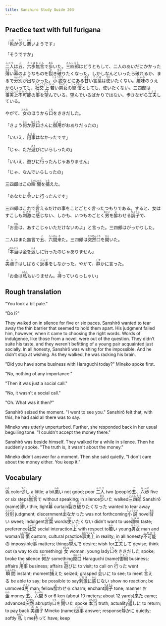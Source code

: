 ```yaml
---
title: Sanshiro Study Guide 203
---
```


## Practice text with full furigana

<p>
「<ruby><rb>色</rb><rt>いろ</rt></ruby>が<ruby><rb>少</rb><rt>すこ</rt></ruby>し<ruby><rb>悪</rb><rt>わる</rt></ruby>いようです」
</p>

<p>「そうですか」</p>
<p>
<ruby><rb>二人</rb><rt>ふたり</rt></ruby>は<ruby><rb>五</rb><rt>ご</rt></ruby>、<ruby><rb>六歩</rb><rt>ろっぽ</rt></ruby><ruby><rb>無言</rb><rt>むごん</rt></ruby>で<ruby><rb>歩</rb><rt>ある</rt></ruby>いた。<ruby><rb>三四郎</rb><rt>さんしろう</rt></ruby>はどうともして、二人のあいだにかかった<ruby><rb>薄</rb><rt>うす</rt></ruby>い<ruby><rb>幕</rb><rt>まく</rt></ruby>のようなものを<ruby><rb>裂</rb><rt>さ</rt></ruby>き<ruby><rb>破</rb><rt>やぶ</rt></ruby>りたくなった。しかしなんといったら破れるか、まるで<ruby><rb>分別</rb><rt>ふんべつ</rt></ruby>が<ruby><rb>出</rb><rt>で</rt></ruby>なかった。<ruby><rb>小説</rb><rt>しょうせつ</rt></ruby>などにある<ruby><rb>甘</rb><rt>あま</rt></ruby>い<ruby><rb>言葉</rb><rt>ことば</rt></ruby>は<ruby><rb>使</rb><rt>つか</rt></ruby>いたくない。<ruby><rb>趣味</rb><rt>しゅみ</rt></ruby>のうえからいっても、<ruby><rb>社交</rb><rt>しゃこう</rt></ruby><ruby><rb>上</rb><rt>じょう</rt></ruby><ruby><rb>若</rb><rt>わか</rt></ruby>い<ruby><rb>男女</rb><rt>なんにょ</rt></ruby>の<ruby><rb>習慣</rb><rt>しゅうかん</rt></ruby>としても、使いたくない。三四郎は<ruby><rb>事実上</rb><rt>じじつじょう</rt></ruby><ruby><rb>不可能</rb><rt>ふかのう</rt></ruby>の<ruby><rb>事</rb><rt>こと</rt></ruby>を<ruby><rb>望</rb><rt>のぞ</rt></ruby>んでいる。望んでいるばかりではない。歩きながら<ruby><rb>工夫</rb><rt>くふう</rt></ruby>している。
</p>

<p>
やがて、<ruby><rb>女</rb><rt>おんな</rt></ruby>のほうから<ruby><rb>口</rb><rt>くち</rt></ruby>をききだした。
</p>

<p>
「きょう<ruby><rb>何</rb><rt>なに</rt></ruby>か<ruby><rb>原口</rb><rt>はらぐち</rt></ruby>さんに<ruby><rb>御用</rb><rt>ごよう</rt></ruby>がおありだったの」
</p>

<p>
「いいえ、<ruby><rb>用事</rb><rt>ようじ</rt></ruby>はなかったです」
</p>

<p>
「じゃ、ただ<ruby><rb>遊</rb><rt>あそ</rt></ruby>びにいらしったの」
</p>

<p>
「いいえ、遊びに<ruby><rb>行</rb><rt>い</rt></ruby>ったんじゃありません」
</p>

<p>「じゃ、なんでいらしったの」</p>
<p>
三四郎はこの<ruby><rb>瞬間</rb><rt>しゅんかん</rt></ruby>を<ruby><rb>捕</rb><rt>とら</rt></ruby>えた。
</p>

<p>
「あなたに<ruby><rb>会</rb><rt>あ</rt></ruby>いに行ったんです」
</p>

<p>
三四郎はこれで<ruby><rb>言</rb><rt>い</rt></ruby>えるだけの事をことごとく言ったつもりである。すると、女はすこしも<ruby><rb>刺激</rb><rt>しげき</rt></ruby>に<ruby><rb>感</rb><rt>かん</rt></ruby>じない、しかも、いつものごとく<ruby><rb>男</rb><rt>おとこ</rt></ruby>を<ruby><rb>酔</rb><rt>よ</rt></ruby>わせる<ruby><rb>調子</rb><rt>ちょうし</rt></ruby>で、
</p>

<p>
「お<ruby><rb>金</rb><rt>かね</rt></ruby>は、あすこじゃいただけないのよ」と言った。三四郎はがっかりした。
</p>

<p>
二人はまた無言で<ruby><rb>五</rb><rt>ご</rt></ruby>、<ruby><rb>六間</rb><rt>ろっけん</rt></ruby><ruby><rb>来</rb><rt>き</rt></ruby>た。三四郎は<ruby><rb>突然</rb><rt>とつぜん</rt></ruby><ruby><rb>口</rb><rt>くち</rt></ruby>を<ruby><rb>開</rb><rt>ひら</rt></ruby>いた。
</p>

<p>
「<ruby><rb>本当</rb><rt>ほんとう</rt></ruby>は金を<ruby><rb>返</rb><rt>かえ</rt></ruby>しに行ったのじゃありません」
</p>

<p>
<ruby><rb>美禰子</rb><rt>みねこ</rt></ruby>はしばらく<ruby><rb>返事</rb><rt>へんじ</rt></ruby>をしなかった。やがて、<ruby><rb>静</rb><rt>しず</rt></ruby>かに言った。
</p>

<p>
「お金は<ruby><rb>私</rb><rt>わたし</rt></ruby>もいりません。<ruby><rb>持</rb><rt>も</rt></ruby>っていらっしゃい」
</p>


## Rough translation

"You look a bit pale."

"Do I?"

They walked on in silence for five or six paces. Sanshirō wanted to tear away the thin barrier that seemed to hold them apart. His judgment failed him, however, when it came to choosing the right words. Words of indulgence, like those from a novel, were out of the question. They didn't suite his taste, and they weren't befitting of a young pair acquainted just socially. In all honesty, Sanshirō was wishing for the impossible. And he didn't stop at wishing. As they walked, he was racking his brain.

"Did you have some business with Haraguchi today?" Mineko spoke first.

"No, nothing of any importance."

"Then it was just a social call."

"No, it wasn't a social call." 

"Oh. What was it then?"

Sanshirō seized the moment. "I went to see you." Sanshirō felt that, with this, he had said all there was to say.

Mineko was utterly unperturbed. Further, she responded back in her usual beguiling tone. "I couldn't accept the money there."

Sanshirō was beside himself. They walked for a while in silence. Then he suddenly spoke. "The truth is, it wasn't about the money."

Mineko didn't answer for a moment. Then she said quietly, "I don't care about the money either. You keep it."        


## Vocabulary

<p>
<span class="vocabstudy"><ruby><rb>色</rb><rt>いろ</rt></ruby>&nbsp;color</span><span class="vocabstudy"><ruby><rb>少</rb><rt>すこ</rt></ruby>し&nbsp;a little; a bit</span><span class="vocabstudy"><ruby><rb>悪</rb><rt>わる</rt></ruby>い&nbsp;not good; poor</span>
<span class="vocabstudy"><ruby><rb>二人</rb><rt>ふたり</rt></ruby>&nbsp;two (people)</span><span class="vocabstudy"><ruby><rb>五</rb><rt>ご</rt></ruby>、<ruby><rb>六歩</rb><rt>ろっぽ</rt></ruby>&nbsp;five or six steps</span><span class="vocabstudy"><ruby><rb>無言</rb><rt>むごん</rt></ruby>で&nbsp;without speaking; in silence</span><span class="vocabstudy"><ruby><rb>歩</rb><rt>ある</rt></ruby>いた&nbsp;walked</span><span class="vocabstudy"><ruby><rb>三四郎</rb><rt>さんしろう</rt></ruby>&nbsp;Sanshirō (name)</span><span class="vocabstudy"><ruby><rb>薄</rb><rt>うす</rt></ruby>い&nbsp;thin; light</span><span class="vocabstudy"><ruby><rb>幕</rb><rt>まく</rt></ruby>&nbsp;curtain</span><span class="vocabstudy"><ruby><rb>裂</rb><rt>さ</rt></ruby>き<ruby><rb>破</rb><rt>やぶ</rt></ruby>りたくなった&nbsp;wanted to tear away</span><span class="vocabstudy"><ruby><rb>分別</rb><rt>ふんべつ</rt></ruby>&nbsp;judgment; discernment</span><span class="vocabstudy"><ruby><rb>出</rb><rt>で</rt></ruby>なかった&nbsp;was not forthcoming</span><span class="vocabstudy"><ruby><rb>小説</rb><rt>しょうせつ</rt></ruby>&nbsp;novel</span><span class="vocabstudy"><ruby><rb>甘</rb><rt>あま</rt></ruby>い&nbsp;sweet; indulgent</span><span class="vocabstudy"><ruby><rb>言葉</rb><rt>ことば</rt></ruby>&nbsp;words</span><span class="vocabstudy"><ruby><rb>使</rb><rt>つか</rt></ruby>いたくない&nbsp;didn't want to use</span><span class="vocabstudy"><ruby><rb>趣味</rb><rt>しゅみ</rt></ruby>&nbsp;taste; preference</span><span class="vocabstudy"><ruby><rb>社交</rb><rt>しゃこう</rt></ruby>&nbsp;social interaction</span><span class="vocabstudy"><ruby><rb>上</rb><rt>じょう</rt></ruby>&nbsp;with respect to</span><span class="vocabstudy"><ruby><rb>若</rb><rt>わか</rt></ruby>い&nbsp;young</span><span class="vocabstudy"><ruby><rb>男女</rb><rt>なんにょ</rt></ruby>&nbsp;man and woman</span><span class="vocabstudy"><ruby><rb>習慣</rb><rt>しゅうかん</rt></ruby>&nbsp;custom; cultural practice</span><span class="vocabstudy"><ruby><rb>事実上</rb><rt>じじつじょう</rt></ruby>&nbsp;in reality; in all honesty</span><span class="vocabstudy"><ruby><rb>不可能</rb><rt>ふかのう</rt></ruby>の&nbsp;impossible</span><span class="vocabstudy"><ruby><rb>事</rb><rt>こと</rt></ruby>&nbsp;matters; things</span><span class="vocabstudy"><ruby><rb>望</rb><rt>のぞ</rt></ruby>んで&nbsp;desire; wish for</span><span class="vocabstudy"><ruby><rb>工夫</rb><rt>くふう</rt></ruby>して&nbsp;devise; think out (a way to do something)</span>
<span class="vocabstudy"><ruby><rb>女</rb><rt>おんな</rt></ruby>&nbsp;woman; young lady</span><span class="vocabstudy"><ruby><rb>口</rb><rt>くち</rt></ruby>をききだした&nbsp;spoke; broke the silence</span>
<span class="vocabstudy"><ruby><rb>何</rb><rt>なに</rt></ruby>か&nbsp;something</span><span class="vocabstudy"><ruby><rb>原口</rb><rt>はらぐち</rt></ruby>&nbsp;Haraguchi (name)</span><span class="vocabstudy"><ruby><rb>御用</rb><rt>ごよう</rt></ruby>&nbsp;business; affairs</span>
<span class="vocabstudy"><ruby><rb>用事</rb><rt>ようじ</rt></ruby>&nbsp;business; affairs</span>
<span class="vocabstudy"><ruby><rb>遊</rb><rt>あそ</rt></ruby>びに&nbsp;to visit; to call on</span>
<span class="vocabstudy"><ruby><rb>行</rb><rt>い</rt></ruby>った&nbsp;went</span>
<span class="vocabstudy"><ruby><rb>瞬間</rb><rt>しゅんかん</rt></ruby>&nbsp;instant; moment</span><span class="vocabstudy"><ruby><rb>捕</rb><rt>とら</rt></ruby>えた&nbsp;seized; grasped</span>
<span class="vocabstudy"><ruby><rb>会</rb><rt>あ</rt></ruby>いに&nbsp;to see; to meet</span>
<span class="vocabstudy"><ruby><rb>言</rb><rt>い</rt></ruby>える&nbsp;be able to say; be possible to say</span><span class="vocabstudy"><ruby><rb>刺激</rb><rt>しげき</rt></ruby>に<ruby><rb>感</rb><rt>かん</rt></ruby>じない&nbsp;show no reaction; be unmoved</span><span class="vocabstudy"><ruby><rb>男</rb><rt>おとこ</rt></ruby>&nbsp;man; fellow</span><span class="vocabstudy"><ruby><rb>酔</rb><rt>よ</rt></ruby>わせる&nbsp;charm; enchant</span><span class="vocabstudy"><ruby><rb>調子</rb><rt>ちょうし</rt></ruby>&nbsp;tone; manner</span>
<span class="vocabstudy">お<ruby><rb>金</rb><rt>かね</rt></ruby>&nbsp;money</span>
<span class="vocabstudy"><ruby><rb>五</rb><rt>ご</rt></ruby>、<ruby><rb>六間</rb><rt>ろっけん</rt></ruby>&nbsp;5 or 6 ken (about 10 meters; about 12 yards)</span><span class="vocabstudy"><ruby><rb>来</rb><rt>き</rt></ruby>た&nbsp;came; advanced</span><span class="vocabstudy"><ruby><rb>突然</rb><rt>とつぜん</rt></ruby>&nbsp;abruptly</span><span class="vocabstudy"><ruby><rb>口</rb><rt>くち</rt></ruby>を<ruby><rb>開</rb><rt>ひら</rt></ruby>いた&nbsp;spoke</span>
<span class="vocabstudy"><ruby><rb>本当</rb><rt>ほんとう</rt></ruby>&nbsp;truth; actuality</span><span class="vocabstudy"><ruby><rb>返</rb><rt>かえ</rt></ruby>しに&nbsp;to return; to pay back</span>
<span class="vocabstudy"><ruby><rb>美禰子</rb><rt>みねこ</rt></ruby>&nbsp;Mineko (name)</span><span class="vocabstudy"><ruby><rb>返事</rb><rt>へんじ</rt></ruby>&nbsp;answer; response</span><span class="vocabstudy"><ruby><rb>静</rb><rt>しず</rt></ruby>かに&nbsp;quietly; softly</span>
<span class="vocabstudy"><ruby><rb>私</rb><rt>わたし</rt></ruby>&nbsp;I; me</span><span class="vocabstudy"><ruby><rb>持</rb><rt>も</rt></ruby>って&nbsp;have; keep</span>
</p>
